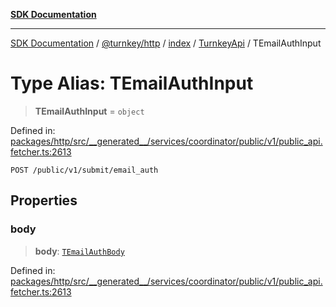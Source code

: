 [**SDK Documentation**](../../../../../../README.mdx)

***

[SDK Documentation](../../../../../../packages.mdx) / [@turnkey/http](../../../../README.mdx) / [index](../../../README.mdx) / [TurnkeyApi](../README.mdx) / TEmailAuthInput

# Type Alias: TEmailAuthInput

> **TEmailAuthInput** = `object`

Defined in: [packages/http/src/\_\_generated\_\_/services/coordinator/public/v1/public\_api.fetcher.ts:2613](https://github.com/tkhq/sdk/blob/3a88af7d1d927c6022706911d6af0f92f1440e00/packages/http/src/__generated__/services/coordinator/public/v1/public_api.fetcher.ts#L2613)

`POST /public/v1/submit/email_auth`

## Properties

### body

> **body**: [`TEmailAuthBody`](TEmailAuthBody.mdx)

Defined in: [packages/http/src/\_\_generated\_\_/services/coordinator/public/v1/public\_api.fetcher.ts:2613](https://github.com/tkhq/sdk/blob/3a88af7d1d927c6022706911d6af0f92f1440e00/packages/http/src/__generated__/services/coordinator/public/v1/public_api.fetcher.ts#L2613)
